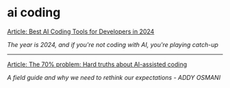 # ai coding

[Article: Best AI Coding Tools for Developers in 2024](https://www.builder.io/blog/best-ai-coding-tools)

_The year is 2024, and if you're not coding with AI, you're playing catch-up_

---

[Article: The 70% problem: Hard truths about AI-assisted coding](https://addyo.substack.com/p/the-70-problem-hard-truths-about)

_A field guide and why we need to rethink our expectations - ADDY OSMANI_

